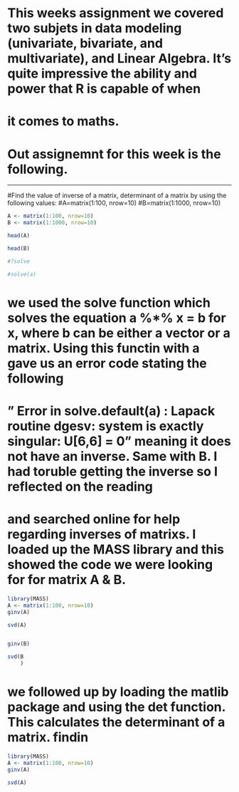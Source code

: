 # This weeks assignment we covered two subjets in data modeling (univariate, bivariate, and multivariate), and Linear Algebra. It's quite impressive the ability and power that R is capable of when 
# it comes to maths. 
# Out assignemnt for this week is the following.
________
#Find the value of inverse of a matrix, determinant of a matrix by using the following values:
#A=matrix(1:100, nrow=10)
#B=matrix(1:1000, nrow=10)

```{r}
A <- matrix(1:100, nrow=10)
B <- matrix(1:1000, nrow=10)

head(A)

head(B)

#?solve

#solve(a)

```

# we used the solve function which solves the equation a %*% x = b for x, where b can be either a vector or a matrix. Using this functin with a gave us an error code stating the following 
# " Error in solve.default(a) : Lapack routine dgesv: system is exactly singular: U[6,6] = 0" meaning it does not have an inverse. Same with B. I had toruble getting the inverse so I reflected on the reading
# and searched online for help regarding inverses of matrixs. I loaded up the MASS library and this showed the code we were looking for for matrix A & B. 

```{r}
library(MASS)
A <- matrix(1:100, nrow=10)
ginv(A)

svd(A)


ginv(B)

svd(B
    )
```

# we followed up by loading the matlib package and using the det function. This calculates the determinant of a matrix. findin

```{r}
library(MASS)
A <- matrix(1:100, nrow=10)
ginv(A)

svd(A)



```

